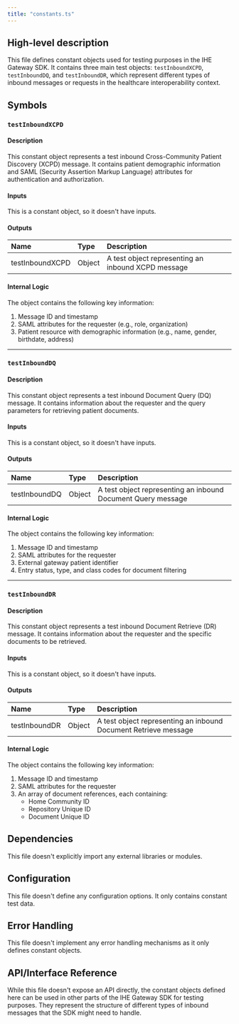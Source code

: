 ```yaml
---
title: "constants.ts"
---
```


## High-level description
This file defines constant objects used for testing purposes in the IHE Gateway SDK. It contains three main test objects: `testInboundXCPD`, `testInboundDQ`, and `testInboundDR`, which represent different types of inbound messages or requests in the healthcare interoperability context.

## Symbols

### `testInboundXCPD`
#### Description
This constant object represents a test inbound Cross-Community Patient Discovery (XCPD) message. It contains patient demographic information and SAML (Security Assertion Markup Language) attributes for authentication and authorization.

#### Inputs
This is a constant object, so it doesn't have inputs.

#### Outputs
| Name | Type | Description |
|:-----|:-----|:------------|
| testInboundXCPD | Object | A test object representing an inbound XCPD message |

#### Internal Logic
The object contains the following key information:
1. Message ID and timestamp
2. SAML attributes for the requester (e.g., role, organization)
3. Patient resource with demographic information (e.g., name, gender, birthdate, address)

___

### `testInboundDQ`
#### Description
This constant object represents a test inbound Document Query (DQ) message. It contains information about the requester and the query parameters for retrieving patient documents.

#### Inputs
This is a constant object, so it doesn't have inputs.

#### Outputs
| Name | Type | Description |
|:-----|:-----|:------------|
| testInboundDQ | Object | A test object representing an inbound Document Query message |

#### Internal Logic
The object contains the following key information:
1. Message ID and timestamp
2. SAML attributes for the requester
3. External gateway patient identifier
4. Entry status, type, and class codes for document filtering

___

### `testInboundDR`
#### Description
This constant object represents a test inbound Document Retrieve (DR) message. It contains information about the requester and the specific documents to be retrieved.

#### Inputs
This is a constant object, so it doesn't have inputs.

#### Outputs
| Name | Type | Description |
|:-----|:-----|:------------|
| testInboundDR | Object | A test object representing an inbound Document Retrieve message |

#### Internal Logic
The object contains the following key information:
1. Message ID and timestamp
2. SAML attributes for the requester
3. An array of document references, each containing:
   - Home Community ID
   - Repository Unique ID
   - Document Unique ID

## Dependencies
This file doesn't explicitly import any external libraries or modules.

## Configuration
This file doesn't define any configuration options. It only contains constant test data.

## Error Handling
This file doesn't implement any error handling mechanisms as it only defines constant objects.

## API/Interface Reference
While this file doesn't expose an API directly, the constant objects defined here can be used in other parts of the IHE Gateway SDK for testing purposes. They represent the structure of different types of inbound messages that the SDK might need to handle.
